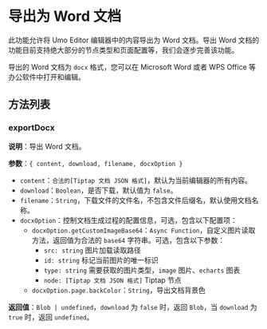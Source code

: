 # 导出为 Word 文档

此功能允许将 Umo Editor 编辑器中的内容导出为 Word 文档。导出 Word 文档的功能目前支持绝大部分的节点类型和页面配置等，我们会逐步完善该功能。

导出的 Word 文档为 `docx` 格式，您可以在 Microsoft Word 或者 WPS Office 等办公软件中打开和编辑。

## 方法列表

### exportDocx

**说明**：导出 Word 文档。

**参数**：`{ content, download, filename, docxOption }`

- `content`：`合法的[Tiptap 文档 JSON 格式]`，默认为当前编辑器的所有内容。
- `download`：`Boolean`，是否下载，默认值为 `false`。
- `filename`：`String`，下载文件的文件名，不包含文件后缀名，默认使用文档名称。
- `docxOption`：控制文档生成过程的配置信息，可选，包含以下配置项：
  - `docxOption.getCustomImageBase64`：`Async Function`，自定义图片读取方法，返回值为合法的 `base64` 字符串。可选，包含以下参数：
    - `src: string` 图片加载读取路径
    - `id: string` 标记当前图片的唯一标识
    - `type: string` 需要获取的图片类型，`image` 图片、`echarts` 图表
    - `node: [Tiptap 文档 JSON 格式]` Tiptap 节点
  - `docxOption.page.backColor`：`String`，导出文档背景色

**返回值**：`Blob | undefined`，`download` 为 `false` 时，返回 `Blob`，当 `download` 为 `true` 时，返回 `undefined`。
